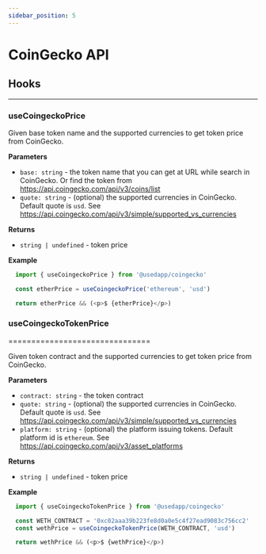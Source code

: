 ```yaml
---
sidebar_position: 5
---
```


# CoinGecko API

## Hooks
*****

### useCoingeckoPrice

Given base token name and the supported currencies to get token price from CoinGecko.

**Parameters**

- ``base: string`` - the token name that you can get at URL while search in CoinGecko. Or find the token from https://api.coingecko.com/api/v3/coins/list
- ``quote: string`` - (optional) the supported currencies in CoinGecko. Default quote is `usd`. See https://api.coingecko.com/api/v3/simple/supported_vs_currencies

**Returns**

- ``string | undefined`` - token price

**Example**

```javascript
  import { useCoingeckoPrice } from '@usedapp/coingecko'

  const etherPrice = useCoingeckoPrice('ethereum', 'usd')

  return etherPrice && (<p>$ {etherPrice}</p>)
```

### useCoingeckoTokenPrice
===============================

Given token contract and the supported currencies to get token price from CoinGecko.

**Parameters**

- ``contract: string`` - the token contract
- ``quote: string`` - (optional) the supported currencies in CoinGecko. Default quote is `usd`. See https://api.coingecko.com/api/v3/simple/supported_vs_currencies
- ``platform: string`` - (optional) the platform issuing tokens. Default platform id is `ethereum`. See https://api.coingecko.com/api/v3/asset_platforms

**Returns**

- ``string | undefined`` - token price

**Example**

```javascript
  import { useCoingeckoTokenPrice } from '@usedapp/coingecko'

  const WETH_CONTRACT = '0xc02aaa39b223fe8d0a0e5c4f27ead9083c756cc2'
  const wethPrice = useCoingeckoTokenPrice(WETH_CONTRACT, 'usd')

  return wethPrice && (<p>$ {wethPrice}</p>)
```
